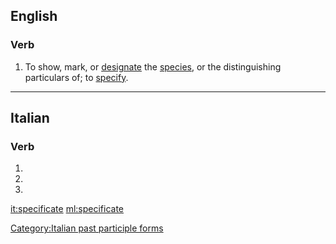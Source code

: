 ==English==

===Verb===
{{en-verb|specificat}}

# {{context|obsolete|transitive|lang=en}} To show, mark, or [[designate]] the [[species]], or the distinguishing particulars of; to [[specify]].
#: {{rfquotek|Sir M. Hale}}

{{Webster 1913}}

----

==Italian==

===Verb===
{{head|it|verb form}}

# {{inflection of|specificare||2|p|pres|indc|lang=it}}
# {{inflection of|specificare||2|p|impr|lang=it}}
# {{feminine plural of|specificato|lang=it}}

[[Category:Italian past participle forms]]

[[it:specificate]]
[[ml:specificate]]